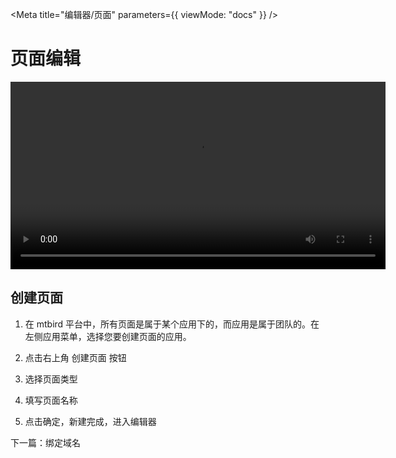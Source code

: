 
<Meta title="编辑器/页面" parameters={{ viewMode: "docs" }} />

# 页面编辑

<video width="600" controls>
  <source src="https://mtbird-cdn.staringos.com/Demo1.mov" />
</video>

## 创建页面

1. 在 mtbird 平台中，所有页面是属于某个应用下的，而应用是属于团队的。在左侧应用菜单，选择您要创建页面的应用。

2. 点击右上角 创建页面 按钮

3. 选择页面类型

4. 填写页面名称

5. 点击确定，新建完成，进入编辑器

下一篇：<LinkTo kind="%E7%BC%96%E8%BE%91%E5%99%A8-%E7%BB%91%E5%AE%9A%E5%9F%9F%E5%90%8D--page">绑定域名</LinkTo>
